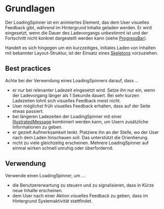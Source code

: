 # Grundlagen

Der LoadingSpinner ist ein animiertes Element, das dem User visuelles Feedback
gibt, während im Hintergrund Inhalte geladen werden. Er wird eingesetzt, wenn
die Dauer des Ladevorgangs unbestimmt ist und der Fortschritt nicht konkret
dargestellt werden kann (siehe
[ProgressBar](/03-components/status/progress-bar)).

Handelt es sich hingegen um ein kurzzeitiges, initiales Laden von Inhalten mit
bekannter Layout-Struktur, ist der Einsatz eines
[Skeletons](/03-components/content/skeleton) vorzuziehen.

## Best practices

Achte bei der Verwendung eines LoadingSpinners darauf, dass ...

- er nur bei relevanter Ladezeit eingesetzt wird. Setze ihn nur ein, wenn der
  Ladevorgang länger als 1 Sekunde dauert. Bei sehr kurzen Ladezeiten lohnt sich
  visuelles Feedback meist nicht.
- User möglichst früh visuelles Feedback erhalten, dass auf der Seite etwas
  passiert.
- bei längeren Ladezeiten der LoadingSpinner mit einer
  [IllustratedMessage](/03-components/content/illustrated-message) kombiniert
  werden kann, um Usern zusätzliche Informationen zu geben.
- er gezielt Aufmerksamkeit lenkt. Platziere ihn an der Stelle, wo der User nach
  dem Laden hinschauen soll. Das unterstützt die Orientierung.
- nicht zu viele gleichzeitig erscheinen. Mehrere LoadingSpinner auf einmal
  wirken schnell unruhig oder überfordernd.

## Verwendung

Verwende einen LoadingSpinner, um ...

- die Benutzererwartung zu steuern und zu signalisieren, dass in Kürze neue
  Inhalte erscheinen.
- dem User nach einer Aktion visuelles Feedback zu geben, dass im Hintergrund
  Systemaktivität stattfindet.
